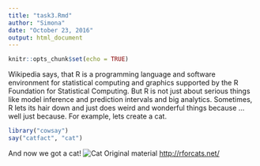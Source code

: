 ```yaml
---
title: "task3.Rmd"
author: "Simona"
date: "October 23, 2016"
output: html_document
---
```

```r
knitr::opts_chunk$set(echo = TRUE)
```
Wikipedia says, that R is a programming language and software environment for statistical computing and graphics supported by the R Foundation for Statistical Computing.
But R is not just about serious things like model inference and prediction intervals and big analytics. Sometimes, R lets its hair down and just does weird and wonderful things because ... well just because.
For example, lets create a cat.
```r
library("cowsay")
say("catfact", "cat")
```
And now we got a cat!
![Cat](/home/simona/Desktop/cat.jpg)
Original material <http://rforcats.net/>
